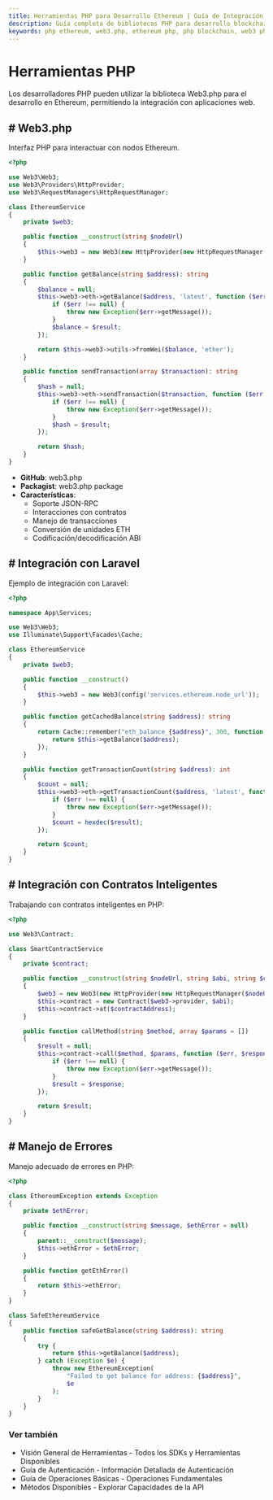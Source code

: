 ```yaml
---
title: Herramientas PHP para Desarrollo Ethereum | Guía de Integración Web3.php
description: Guía completa de bibliotecas PHP para desarrollo blockchain Ethereum, incluyendo el framework Web3.php, integración con Laravel, interacción con contratos inteligentes y ejemplos de producción
keywords: php ethereum, web3.php, ethereum php, php blockchain, web3 php, laravel ethereum, php smart contracts, blockchain php, ethereum api php, php dapp, web3 laravel, blockchain web development
---
```


# Herramientas PHP

Los desarrolladores PHP pueden utilizar la biblioteca Web3.php para el desarrollo en Ethereum, permitiendo la integración con aplicaciones web.

<PayAttention category="PHP" />

## # Web3.php

Interfaz PHP para interactuar con nodos Ethereum.

```php
<?php

use Web3\Web3;
use Web3\Providers\HttpProvider;
use Web3\RequestManagers\HttpRequestManager;

class EthereumService
{
    private $web3;

    public function __construct(string $nodeUrl)
    {
        $this->web3 = new Web3(new HttpProvider(new HttpRequestManager($nodeUrl)));
    }

    public function getBalance(string $address): string
    {
        $balance = null;
        $this->web3->eth->getBalance($address, 'latest', function ($err, $result) use (&$balance) {
            if ($err !== null) {
                throw new Exception($err->getMessage());
            }
            $balance = $result;
        });

        return $this->web3->utils->fromWei($balance, 'ether');
    }

    public function sendTransaction(array $transaction): string
    {
        $hash = null;
        $this->web3->eth->sendTransaction($transaction, function ($err, $result) use (&$hash) {
            if ($err !== null) {
                throw new Exception($err->getMessage());
            }
            $hash = $result;
        });

        return $hash;
    }
}
```

- **GitHub**: <Link to="https://github.com/web3p/web3.php" target="_blank" absolute>web3.php</Link>
- **Packagist**: <Link to="https://packagist.org/packages/web3p/web3.php" target="_blank" absolute>web3.php package</Link>
- **Características**:
  - Soporte JSON-RPC
  - Interacciones con contratos
  - Manejo de transacciones
  - Conversión de unidades ETH
  - Codificación/decodificación ABI

## # Integración con Laravel

Ejemplo de integración con Laravel:

```php
<?php

namespace App\Services;

use Web3\Web3;
use Illuminate\Support\Facades\Cache;

class EthereumService
{
    private $web3;

    public function __construct()
    {
        $this->web3 = new Web3(config('services.ethereum.node_url'));
    }

    public function getCachedBalance(string $address): string
    {
        return Cache::remember("eth_balance_{$address}", 300, function () use ($address) {
            return $this->getBalance($address);
        });
    }

    public function getTransactionCount(string $address): int
    {
        $count = null;
        $this->web3->eth->getTransactionCount($address, 'latest', function ($err, $result) use (&$count) {
            if ($err !== null) {
                throw new Exception($err->getMessage());
            }
            $count = hexdec($result);
        });

        return $count;
    }
}
```

## # Integración con Contratos Inteligentes

Trabajando con contratos inteligentes en PHP:

```php
<?php

use Web3\Contract;

class SmartContractService
{
    private $contract;

    public function __construct(string $nodeUrl, string $abi, string $contractAddress)
    {
        $web3 = new Web3(new HttpProvider(new HttpRequestManager($nodeUrl)));
        $this->contract = new Contract($web3->provider, $abi);
        $this->contract->at($contractAddress);
    }

    public function callMethod(string $method, array $params = [])
    {
        $result = null;
        $this->contract->call($method, $params, function ($err, $response) use (&$result) {
            if ($err !== null) {
                throw new Exception($err->getMessage());
            }
            $result = $response;
        });

        return $result;
    }
}
```

## # Manejo de Errores

Manejo adecuado de errores en PHP:

```php
<?php

class EthereumException extends Exception
{
    private $ethError;

    public function __construct(string $message, $ethError = null)
    {
        parent::__construct($message);
        $this->ethError = $ethError;
    }

    public function getEthError()
    {
        return $this->ethError;
    }
}

class SafeEthereumService
{
    public function safeGetBalance(string $address): string
    {
        try {
            return $this->getBalance($address);
        } catch (Exception $e) {
            throw new EthereumException(
                "Failed to get balance for address: {$address}",
                $e
            );
        }
    }
}
```

### Ver también

- <Link to="/docs/ethereum/tools/overview" title="Complete overview of available Ethereum development tools and SDKs">Visión General de Herramientas</Link> - Todos los SDKs y Herramientas Disponibles
- <Link to="/docs/ethereum/authentication" title="Guide to authenticating with Ethereum nodes and API services">Guía de Autenticación</Link> - Información Detallada de Autenticación
- <Link to="/docs/ethereum/basic-operations" title="Learn fundamental Ethereum blockchain operations for developers">Guía de Operaciones Básicas</Link> - Operaciones Fundamentales
- <Link to="/docs/ethereum/all-methods" title="Complete reference of all available Ethereum API methods">Métodos Disponibles</Link> - Explorar Capacidades de la API
